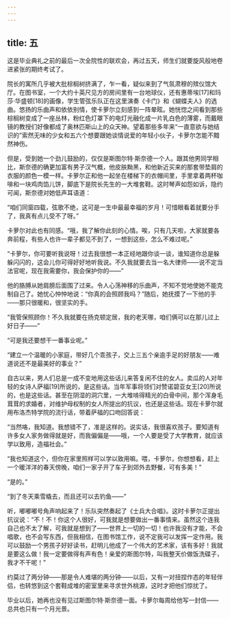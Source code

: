 ```yaml
---
---
---
```

title: 五
---




这是毕业典礼之前的最后一次全院性的联欢会，再过五天，师生们就要旋风般地卷进紧张的期终考试了。

院长的寓所几乎被大批棕榈树挤满了，乍一看，疑似来到了气氛肃穆的殡仪馆大厅。在图书室，一个大约十英尺见方的房间里有一台地球仪，还有惠蒂埃[17]和玛莎·华盛顿[18]的画像，学生管弦乐队正在这里演奏《卡门》和《蝴蝶夫人》的选曲。悠扬的乐曲声和依依别情，使卡萝尔立刻感到一阵晕眩。她恍惚之间看到那些棕榈树变成了一座丛林，粉红色灯罩下的电灯光融化成一片乳白色的薄雾，而戴眼镜的教授们好像都成了奥林匹斯山上的众天神。望着那些多年来“一直意欲与她结识的”索然无味的少女和五六个想要跟她谈情说爱的年轻小伙子，卡萝尔怎能不黯然神伤。

但是，受到她一个劲儿鼓励的，仅仅是斯图尔特·斯奈德一个人。跟其他男同学相比，斯奈德的确更加富有男子汉气概，他皮肤黝黑，和他新近买来的那套带垫肩的衣服的颜色一模一样。卡萝尔正和他一起坐在楼梯下的衣帽间里，手里拿着两杯咖啡和一块鸡肉馅儿饼，脚底下是院长先生的一大堆套鞋。这时琴声如怨如诉，隐约可闻，斯奈德对她低声耳语道：

“咱们同窗四载，弦歌不绝，这可是一生中最最幸福的岁月！可惜眼看着就要分手了，我真有点儿受不了呀。”

卡萝尔对此也有同感。“哦，我了解你此刻的心情。唉，只有几天啦，大家就要各奔前程，有些人也许一辈子都见不到了，一想到这些，怎么不难过呢。”

“卡萝尔，你可要听我说呀！过去我很想一本正经地跟你谈一谈，谁知道你总是躲躲闪闪的，这会儿你可得好好地听我说。不久我就要去当一名大律师——说不定当法官呢，现在我需要你，我会保护你的——”

他的胳膊从她肩膀后面围了过来。令人心荡神移的乐曲声，不知不觉地使她不能克制自己了。她忧心忡忡地说：“你真的会照顾我吗？”随后，她抚摸了一下他的手——那只很暖和，很坚实的手。

“我管保照顾你！不久我就要在扬克顿定居，我的老天哪，咱们俩可以在那儿过上好日子——”

“可是我还要想干一番事业呢。”

“建立一个温暖的小家庭，带好几个乖孩子，交上三五个亲逾手足的好朋友——难道说还不是最美好的事业？”

自古以来，男人们总是一成不变地用这些话儿来答复闲不住的女人。卖瓜的人对年轻的女诗人萨福[19]所说的，是这些话。当年军事将领们对赞诺碧亚女王[20]所说的，也是这些话。甚至在阴湿的洞穴里，一大堆啃得精光的白骨中间，那个浑身毛茸茸的求婚者，对维护母权制的女人所提出的抗议，也还是这些话。现在卡萝尔就用布洛杰特学院的流行话，带着萨福的口吻回答说：

“当然咯，我知道。我想错不了，准是这样的。说实话，我很喜欢孩子。要知道有许多女人家务做得就是好，而我偏偏是——哦，一个人要是受了大学教育，就应该学以致用，造福社会。”

“我也知道这个，但你在家里照样可以学以致用嘛。喂，卡萝尔，你想想看，赶上一个暖洋洋的春天傍晚，咱们一家子开了车子到郊外去野餐，可有多美！”

“是的。”

“到了冬天乘雪橇去，而且还可以去钓鱼——”

听，嘟嘟嘟号角声响起来了！乐队突然奏起了《士兵大合唱》。这时卡萝尔正提出抗议说：“不！不！你这个人很好，可我就是想要做出一番事情来。虽然这个连我自己也不太了解，可我就是想到了——世界上一切的一切！也许我没有才能，不会唱歌，也不会写东西，但我相信，在图书馆工作，说不定我可以发挥一定作用。我可以鼓励一个男孩子好好读书，赶明儿他成了一个伟大的艺术家，该有多好！我就是要这么做！我一定要做得有声有色！亲爱的斯图尔特，叫我整天价做饭洗碟子，我才不干呢！”

约莫过了两分钟——那是令人难堪的两分钟——以后，又有一对扭捏作态的年轻伴侣，也转悠到这个套鞋成堆的密室里来寻求世外桃源，这时才把他们惊扰了。

毕业以后，她再也没有见过斯图尔特·斯奈德一面。卡萝尔每周给他写一封信——总共也只有一个月光景。